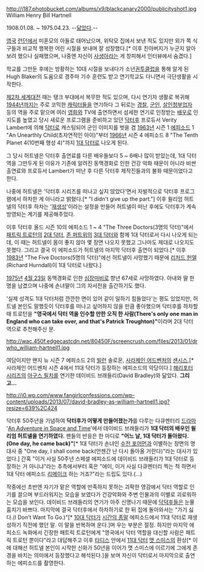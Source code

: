 http://i187.photobucket.com/albums/x9/blackcanary2000/publicityshot1.jpg
William Henry Bill Hartnell

1908.01.08. ~ 1975.04.23.
--[[마이클 J. 폭스|닮았다]].--

[[영국]] [[런던]]에서 미혼모의 아들로 태어났으며, 위탁모 집에서 보낸 적도 있지만 외가 쪽 식구들과 비교적 행복한 어린 시절을 보내며 잘 성장했다.[* 이후 친아버지가 누군지 알아보려 했으나 실패했으며, 나중엔 자신이 [[사생아]]라는 게 창피해서 인터뷰에서 숨겼다.]

학교를 그만둔 후에는 방황하는 10대 시절을 보내다가 소년[[권투]]클럽을 통해 알게 된 Hugh Blaker의 도움으로 경주마 기수 훈련도 받고 연기학교도 다니면서 극단생활을 시작한다.

[[제2차 세계대전]] 때는 탱크 부대에서 복무한 적도 있으며, 다시 연기자 생활로 복귀해 [[1944년]]까지는 주로 코믹한 [[캐릭터]]들을 연기하다 그 뒤로는 [[경찰]], [[군인]], [[살인청부업자]] 등의 역을 주로 맡으며 여러 [[영화]]와 TV에 출연하면서 섬세한 연기로 인정받는 [[배우]]로 인지도를 높였고 당시 새로운 프로그램을 준비하고 있던 [[닥터후]] 프로듀서 Verity Lambert에 의해 [[닥터(닥터후)|닥터]]로 캐스팅되어 군인 이미지를 벗을 겸 [[1963년]] 시즌 1 [[에피소드]] 1 "An Unearthly Child(초자연적인 아이)"부터 [[1966년]] 시즌 4 에피소드 8 "The Tenth Planet 4(10번째 행성 4)"까지 [[1대 닥터]]로 나오게 된다.

그 당시 허트넬은 닥터후 출연료를 다른 배우들보다 5 ~ 6배나 많이 받았는데, 1대 닥터 역을 그만두게 된 이유가 기존에 알려진 동맥경화로 인한 건강 악화 때문이 아니라 비싼 출연료와 프로듀서 Lambert가 떠난 후 다른 닥터후 제작진들과의 불화 때문이었다고 한다.

나중에 허트넬은 '닥터후 시리즈를 떠나고 싶지 않았다'면서 자발적으로 닥터후 프로그램에서 하차한 게 아니라고 밝혔다.[* "I didn't give up the part."] 이후 윌리엄 허트넬의 닥터후 하차는 '[[재생성]]'이라는 설정을 만들어 허트넬이 떠난 후에도 닥터후가 계속 방영되는 계기를 제공해주었다.

이후 닥터후 올드 시즌 10의 에피소드 1 ~ 4 "The Three Doctors(3명의 닥터)"에서 [[패트릭 트로턴]]의 [[2대 닥터]], [[존 퍼트위]]의 [[3대 닥터]]와 함께 1대 닥터로서 다시 나오게 되는데, 이 때는 허트넬이 몸이 좋지 않아 몇 장면 나오지 못했고 그나마도 제대로 나오지도 못했다. 그리고 결국 이 에피소드가 허트넬의 마지막 닥터후 출연이 되었다.[* 이후 [[1983년]] "The Five Doctors(5명의 닥터)"에선 허트넬이 사망했기 때문에 [[리처드 헌델]](Richard Hurndall)이 1대 닥터로 나왔다.]

[[1975년]] [[4월 23일]] 동맥경화로 인한 [[심장마비]]로 향년 67세로 사망하였다. 아내와 딸 한 명을 남겼으며 나중에 손녀딸이 그의 자서전을 출간하기도 했다.

'실제 성격도 1대 닥터처럼 깐깐한 면이 있어 같이 일하기 힘들었다'는 평도 있었지만, 허트넬 본인도 말했듯이 닥터후를 떠나고 싶어하지 않을 만큼 좋아했으며 닥터후를 하차할 때 트로턴을 '''"영국에서 닥터 역을 인수할 만한 오직 한 사람(There's only one man in England who can take over, and that's Patrick Troughton)"'''이라며 2대 닥터 역으로 추천해주신 분.

http://wac.450f.edgecastcdn.net/80450F/screencrush.com/files/2013/01/drwho_william-hartnell1.jpg

여담이지만 왠지 뉴 시즌 7 에피소드 2의 [[빌런]] 솔로몬, [[사라제인 어드벤처]]의 [http://tardis.wikia.com/wiki/Shansheeth 섄시스],[* 사라제인 어드벤처 시즌 4에서 11대 닥터가 등장하는 에피소드의 악당이다.] [[해리포터 시리즈]]의 [[아구스 필치]]를 연기한 데이비드 브래들리(David Bradley)와 닮았다. '''그리고...'''



http://i0.wp.com/www.fangirlconfessions.com/wp-content/uploads/2013/07/david-bradley-as-william-hartnell1.jpg?resize=639%2C424

닥터후 50주년을 기념하여 '''닥터후가 어떻게 만들어졌는가'''를 다루는 다큐멘터리 [[드라마]] '[[An Adventure in Space and Time]]'에서 데이비드 브래들리가 '''1대 닥터의 배우인 윌리엄 허트넬을 연기하였다.''' 팬들의 반응은 한 마디로 '''"어느 날, 1대 닥터가 돌아왔다.(One day, he came back)"'''[* 1대 닥터가 손녀인 [[수전 포어먼]]과 이별하는 장면의 명대사 중 "One day, I shall come back(언젠간 난 다시 돌아올 거란다)"라는 대사가 있었다.] 간혹 "이거 사실 50주년 스페셜 에피소드에 데이비드 브래들리가 1대 닥터로 등장하는 거 아니냐"라는 추측에서부터 혹은 "에이, 이거 사실 다큐멘터리 찍는 척 하면서 1대 닥터 에피소드 [[리메이크]] 하는 거죠?"라는 드립도 있다.(…)

작중에선 초반엔 자기가 맡은 역할에 만족하지 못하는 괴팍한 영감에서 닥터 역할로 인기를 끌으며 부드러워지는 모습을 보였다가 건강악화와 주변 인물과의 이별로 괴로워하는 모습을 보인다. 데이비드 브래들리의 연기가 아주 신명나기 때문에 [[후비안|닥덕후]]들은 눈물 훔치기 바쁘다. 마지막에 결국 닥터후에서 하차하기로 한 뒤 집에 돌아와서는 "가기 싫다.(I Don't Want To Go.)"[* [[10대 닥터]]가 [[The End of Time|시간의 종말]] 에피소드에서 11대 닥터로 재생성하기 직전에 했던 말. 이 말을 반복하며 운다.]며 우는 부분은 절정. 하지만 마지막 에피소드 녹화에서 긴장한 패트릭 트로턴에게 "영국에서 닥터 역할을 대신할 사람은 패트릭 트로턴 뿐이다"라고 대답해주고 이후 [[타디스]] 안에서 [[11대 닥터]] [[맷 스미스]]의 환상[* 이에 대해선 허트넬 본인이 시작한 신화가 50년을 이어가 맷 스미스에 이르기에 그에게 존경을 바치는 의미에서 등장했다고 해석된다.]을 보며 자신이 닥터로서 마지막으로 출연하는 에피소드를 촬영한다.
